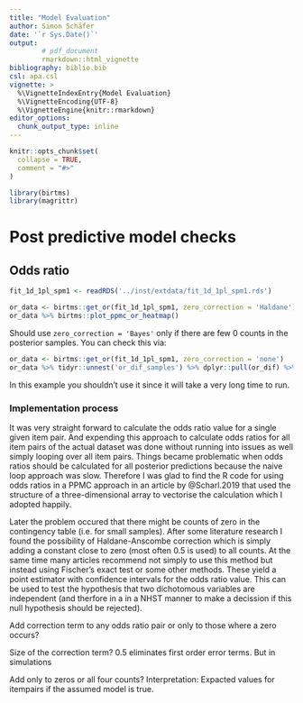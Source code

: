 ```yaml
---
title: "Model Evaluation"
author: Simon Schäfer
date: '`r Sys.Date()`'
output: 
        # pdf_document
        rmarkdown::html_vignette
bibliography: biblio.bib
csl: apa.csl
vignette: >
  %\VignetteIndexEntry{Model Evaluation}
  %\VignetteEncoding{UTF-8}
  %\VignetteEngine{knitr::rmarkdown}
editor_options: 
  chunk_output_type: inline
---
```


```r
knitr::opts_chunk$set(
  collapse = TRUE,
  comment = "#>"
)
```

```r
library(birtms)
library(magrittr)
```

# Post predictive model checks

## Odds ratio

```r
fit_1d_1pl_spm1 <- readRDS('../inst/extdata/fit_1d_1pl_spm1.rds')
```

```r
or_data <- birtms::get_or(fit_1d_1pl_spm1, zero_correction = 'Haldane')
or_data %>% birtms::plot_ppmc_or_heatmap()
```


Should use `zero_correction = 'Bayes'` only if there are few 0 counts in the posterior samples. You can check this via:

```r
or_data <- birtms::get_or(fit_1d_1pl_spm1, zero_correction = 'none')
or_data %>% tidyr::unnest('or_dif_samples') %>% dplyr::pull(or_dif) %>% is.infinite() %>% sum()
```

In this example you shouldn't use it since it will take a very long time to run.

### Implementation process

It was very straight forward to calculate the odds ratio value for a single given item pair. And expending this approach to calculate odds ratios for all item pairs of the actual dataset was done without running into issues as well simply looping over all item pairs. Things became problematic when odds ratios should be calculated for all posterior predictions because the naive loop approach was slow. Therefore I was glad to find the R code for using odds ratios in a PPMC approach in an article by @Scharl.2019 that used the structure of a three-dimensional array to vectorise the calculation which I adopted happily.

Later the problem occured that there might be counts of zero in the contingency table (i.e. for small samples). After some literature research I found the possibility of Haldane-Anscombe correction which is simply adding a constant close to zero (most often 0.5 is used) to all counts. At the same time many articles recommend not simply to use this method but instead using Fischer's exact test or some other methods. These yield a point estimator with confidence intervals for the odds ratio value. This can be used to test the hypothesis that two dichotomous variables are independent (and therfore in a in a NHST manner to make a decission if this null hypothesis should be rejected).

Add correction term to any odds ratio pair or only to those where a zero occurs?

Size of the correction term? 0.5 eliminates first order error terms. But in simulations

Add only to zeros or all four counts?
Interpretation: Expacted values for itempairs if the assumed model is true.
